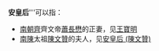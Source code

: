 '''安皇后''''''可以指：
*[[南齐|南朝齊]]齊文帝[[蕭長懋|蕭長懋]]的正妻，见[[王寶明|王寶明]]
*[[陳_(南朝)|南陳]]太祖[[陳文贊|陳文贊]]的夫人，见[[安皇后_(陳文贊)|安皇后 (陳文贊)]]
{{消歧义|cat=三字封号消歧义|后}}